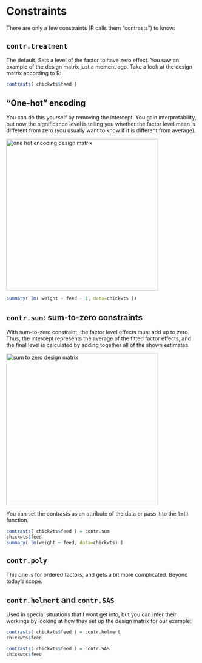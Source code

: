 # Constraints

There are only a few constraints (R calls them "contrasts") to know:


## `contr.treatment`
The default. Sets a level of the factor to have zero effect. You saw an example of the design matrix just a moment ago. Take a look at the design matrix according to R:

```r
contrasts( chickwts$feed )
```


## "One-hot" encoding
You can do this yourself by removing the intercept. You gain interpretability, but now the significance level is telling you whether the factor level mean is different from zero (you usually want to know if it is different from average).

<img src="images/eq5.png" alt="one hot encoding design matrix" width="400"/>

```r
summary( lm( weight ~ feed - 1, data=chickwts ))
```

## `contr.sum`: sum-to-zero constraints
With sum-to-zero constraint, the factor level effects must add up to zero. Thus, the intercept represents the average of the fitted factor effects, and the final level is calculated by adding together all of the shown estimates.

<img src="images/eq6.png" alt="sum to zero design matrix" width="400"/>


You can set the contrasts as an attribute of the data or pass it to the `lm()` function.


```r
contrasts( chickwts$feed ) = contr.sum
chickwts$feed
summary( lm(weight ~ feed, data=chickwts) )
```

## `contr.poly`
This one is for ordered factors, and gets a bit more complicated. Beyond today's scope.

## `contr.helmert` and `contr.SAS`
Used in special situations that I wont get into, but you can infer their workings by looking at how they set up the design matrix for our example:

```r
contrasts( chickwts$feed ) = contr.helmert
chickwts$feed
```

```r
contrasts( chickwts$feed ) = contr.SAS
chickwts$feed
```


